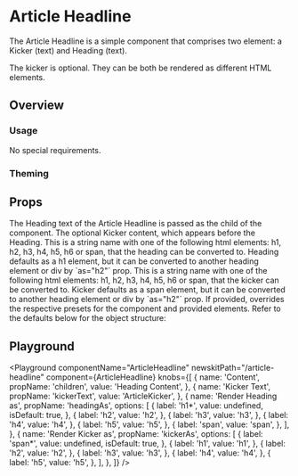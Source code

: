 


# Article Headline
The Article Headline is a simple component that comprises two element: a Kicker (text) and Heading (text).

The kicker is optional.
They can be both be rendered as different HTML elements.

## Overview

### Usage

No special requirements.

### Theming

## Props

<LegacyBlock marginTop="sizing040">
  <Prop name="children" type="string" required>
    The Heading text of the Article Headline is passed as the child of the component.
  </Prop>
  <Prop name="kickerText" type="string">
    The optional Kicker content, which appears before the Heading.
  </Prop>
  <Prop name="headingAs" type="string" default="h1">
    This is a string name with one of the following html elements: h1, h2, h3, h4, h5, h6 or span, that the heading can be converted to.
    Heading defaults as a h1 element, but it can be converted to another heading element or div by `as="h2"` prop.
  </Prop>
  <Prop name="kickerAs" type="string" default="span">
    This is a string name with one of the following html elements: h1, h2, h3, h4, h5, h6 or span, that the kicker can be converted to.
    Kicker defaults as a span element, but it can be converted to another heading element or div by `as="h2"` prop.
  </Prop>
  <Prop name="overrides" type="object">
    If provided, overrides the respective presets for the component and provided elements.
    Refer to the defaults below for the object structure:
    <CodeFromFile path="examples/default-presets/article-headline.tsx" />
  </Prop>
</LegacyBlock>

## Playground

<Playground
  componentName="ArticleHeadline"
  newskitPath="/article-headline"
  component={ArticleHeadline}
  knobs={[
    {
      name: 'Content',
      propName: 'children',
      value: 'Heading Content',
    },
    {
      name: 'Kicker Text',
      propName: 'kickerText',
      value: 'ArticleKicker',
    },
    {
      name: 'Render Heading as',
      propName: 'headingAs',
      options: [
        {
          label: 'h1*',
          value: undefined,
          isDefault: true,
        },
        {
          label: 'h2',
          value: 'h2',
        },
        {
          label: 'h3',
          value: 'h3',
        },
        {
          label: 'h4',
          value: 'h4',
        },
        {
          label: 'h5',
          value: 'h5',
        },
        {
          label: 'span',
          value: 'span',
        },
      ],
    },
    {
      name: 'Render Kicker as',
      propName: 'kickerAs',
      options: [
        {
          label: 'span*',
          value: undefined,
          isDefault: true,
        },
        {
          label: 'h1',
          value: 'h1',
        },
 {
          label: 'h2',
          value: 'h2',
        },
        {
          label: 'h3',
          value: 'h3',
        },
        {
          label: 'h4',
          value: 'h4',
        },
        {
          label: 'h5',
          value: 'h5',
        },
      ],
    },
  ]}
/>

